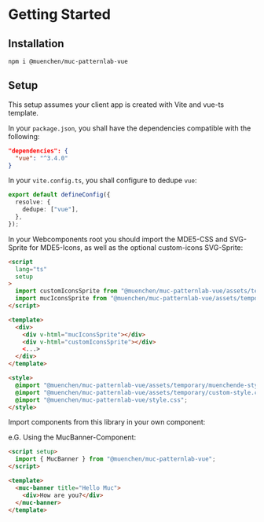
<Meta title="Getting Started" />

# Getting Started

## Installation

```shell
npm i @muenchen/muc-patternlab-vue
```

## Setup

This setup assumes your client app is created with Vite and vue-ts template.

In your `package.json`, you shall have the dependencies compatible with the following:

```json
"dependencies": {
  "vue": "^3.4.0"
}
```

In your `vite.config.ts`, you shall configure to dedupe `vue`:

```ts
export default defineConfig({
  resolve: {
    dedupe: ["vue"],
  },
});
```

In your Webcomponents root you should import the MDE5-CSS and SVG-Sprite for MDE5-Icons, as well as the optional custom-icons SVG-Sprite:

```html
<script
  lang="ts"
  setup
>
  import customIconsSprite from "@muenchen/muc-patternlab-vue/assets/temporary/custom-icons.svg?raw";
  import mucIconsSprite from "@muenchen/muc-patternlab-vue/assets/temporary/muc-icons.svg?raw";
</script>

<template>
  <div>
    <div v-html="mucIconsSprite"></div>
    <div v-html="customIconsSprite"></div>
    <...>
  </div>
</template>

<style>
  @import "@muenchen/muc-patternlab-vue/assets/temporary/muenchende-style.css";
  @import "@muenchen/muc-patternlab-vue/assets/temporary/custom-style.css";
  @import "@muenchen/muc-patternlab-vue/style.css";
</style>
```

Import components from this library in your own component:

e.G. Using the MucBanner-Component:

```html
<script setup>
  import { MucBanner } from "@muenchen/muc-patternlab-vue";
</script>

<template>
  <muc-banner title="Hello Muc">
    <div>How are you?</div>
  </muc-banner>
</template>
```
